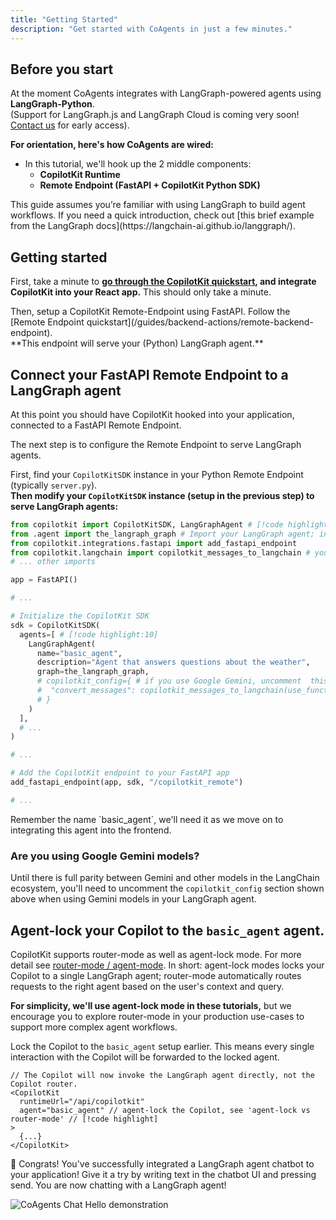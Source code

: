 ```yaml
---
title: "Getting Started"
description: "Get started with CoAgents in just a few minutes."
---
```



## Before you start

At the moment CoAgents integrates with LangGraph-powered agents using **LangGraph-Python**. <br/>
(Support for LangGraph.js and LangGraph Cloud is coming very soon! [Contact us]() for early access).

**For orientation, here's how CoAgents are wired:**

<CoAgentsDiagram />

- In this tutorial, we'll hook up the 2 middle components:
  - **CopilotKit Runtime**
  - **Remote Endpoint (FastAPI + CopilotKit Python SDK)**

<Callout type="info">
  This guide assumes you’re familiar with using LangGraph to build agent
  workflows. If you need a quick introduction, check out [this brief example
  from the LangGraph
  docs](https://langchain-ai.github.io/langgraph/).
</Callout>

## Getting started

<Steps>

<Step>

First, take a minute to **[go through the CopilotKit quickstart](/quickstart), and integrate CopilotKit into your React app.**
This should only take a minute.

</Step>

<Step>
  Then, setup a CopilotKit Remote-Endpoint using FastAPI. Follow the [Remote
  Endpoint quickstart](/guides/backend-actions/remote-backend-endpoint). <br />
  **This endpoint will serve your (Python) LangGraph agent.**
</Step>

<Step>

## Connect your FastAPI Remote Endpoint to a LangGraph agent

At this point you should have CopilotKit hooked into your application, connected to a FastAPI Remote Endpoint.

The next step is to configure the Remote Endpoint to serve LangGraph agents.

First, find your `CopilotKitSDK` instance in your Python Remote Endpoint (typically `server.py`). <br/>
**Then modify your `CopilotKitSDK` instance (setup in the previous step) to serve LangGraph agents:**

```python title="server.py"
from copilotkit import CopilotKitSDK, LangGraphAgent # [!code highlight]
from .agent import the_langraph_graph # Import your LangGraph agent; in this example, it's the variable named `the_langraph_graph` in ./agent.py # [!code highlight]
from copilotkit.integrations.fastapi import add_fastapi_endpoint
from copilotkit.langchain import copilotkit_messages_to_langchain # you only need this if you use Google Gemini in your LangGraph agent.
# ... other imports

app = FastAPI()

# ...

# Initialize the CopilotKit SDK
sdk = CopilotKitSDK(
  agents=[ # [!code highlight:10]
    LangGraphAgent(
      name="basic_agent",
      description="Agent that answers questions about the weather",
      graph=the_langraph_graph,
      # copilotkit_config={ # if you use Google Gemini, uncomment  this code (and import `copilotkit_messages_to_langchain`, see above)
      #  "convert_messages": copilotkit_messages_to_langchain(use_function_call=True)
      # }
    )
  ],
  # ...
)

# ...

# Add the CopilotKit endpoint to your FastAPI app
add_fastapi_endpoint(app, sdk, "/copilotkit_remote")

# ...

```

<Callout>
  Remember the name `basic_agent`, we'll need it as we move on to integrating
  this agent into the frontend.
</Callout>

### Are you using Google Gemini models?

Until there is full parity between Gemini and other models in the LangChain ecosystem, you'll need to uncomment the `copilotkit_config` section shown above when using Gemini models in your LangGraph agent.


</Step>

<Step>

## Agent-lock your Copilot to the `basic_agent` agent.

CopilotKit supports router-mode as well as agent-lock mode. For more detail see [router-mode / agent-mode](/coagents/advanced/router-mode-agent-lock).
In short: agent-lock modes locks your Copilot to a single LangGraph agent;
router-mode automatically routes requests to the right agent based on the user's context and query.

**For simplicity, we'll use agent-lock mode in these tutorials,** but we encourage you to explore router-mode in your production use-cases to support more complex agent workflows.

Lock the Copilot to the `basic_agent` setup earlier. This means every single interaction with the Copilot will be forwarded to the locked agent.

```tsx filename="src/page.tsx"
// The Copilot will now invoke the LangGraph agent directly, not the Copilot router.
<CopilotKit
  runtimeUrl="/api/copilotkit"
  agent="basic_agent" // agent-lock the Copilot, see 'agent-lock vs router-mode' // [!code highlight]
>
  {...}
</CopilotKit>
```

</Step>
</Steps>

🎉 Congrats! You've successfully integrated a LangGraph agent chatbot to your application!
Give it a try by writing text in the chatbot UI and pressing send.
You are now chatting with a LangGraph agent!


<Frame className="my-6">
  <img
    src="/images/coagents/CoAgents-ChatHello.gif"
    alt="CoAgents Chat Hello demonstration"
    className="w-2/3 mx-auto"
  />
</Frame>


<CoAgentsEnterpriseCTA />
